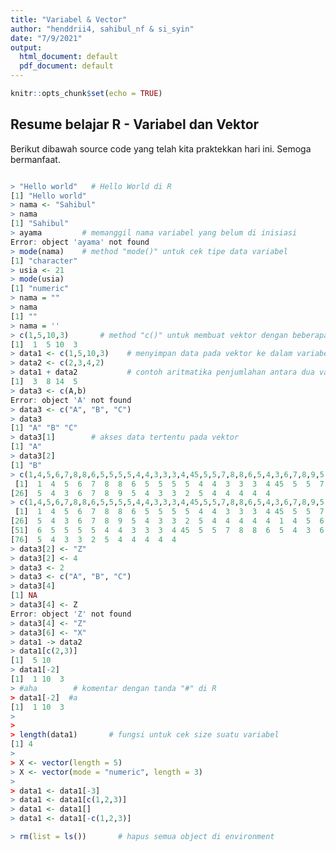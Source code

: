 ```yaml
---
title: "Variabel & Vector"
author: "henddrii4, sahibul_nf & si_syin"
date: "7/9/2021"
output:
  html_document: default
  pdf_document: default
---
```


```r
knitr::opts_chunk$set(echo = TRUE)
```

## Resume belajar R - Variabel dan Vektor

Berikut dibawah source code yang telah kita praktekkan hari ini. Semoga bermanfaat.


```R

> "Hello world"   # Hello World di R
[1] "Hello world"
> nama <- "Sahibul"
> nama
[1] "Sahibul"
> ayama         # memanggil nama variabel yang belum di inisiasi
Error: object 'ayama' not found
> mode(nama)    # method "mode()" untuk cek tipe data variabel
[1] "character"
> usia <- 21
> mode(usia)
[1] "numeric"
> nama = ""
> nama
[1] ""
> nama = ''
> c(1,5,10,3)       # method "c()" untuk membuat vektor dengan beberapa data
[1]  1  5 10  3
> data1 <- c(1,5,10,3)    # menyimpan data pada vektor ke dalam variabel "data1"
> data2 <- c(2,3,4,2)
> data1 + data2           # contoh aritmatika penjumlahan antara dua variabel yang menyimpan nilai vector
[1]  3  8 14  5
> data3 <- c(A,b)
Error: object 'A' not found
> data3 <- c("A", "B", "C")
> data3
[1] "A" "B" "C"
> data3[1]        # akses data tertentu pada vektor
[1] "A"
> data3[2]
[1] "B"
> c(1,4,5,6,7,8,8,6,5,5,5,5,4,4,3,3,3,4,45,5,5,7,8,8,6,5,4,3,6,7,8,9,5,4,3,3,2,5,4,4,4,4,4)
 [1]  1  4  5  6  7  8  8  6  5  5  5  5  4  4  3  3  3  4 45  5  5  7  8  8  6
[26]  5  4  3  6  7  8  9  5  4  3  3  2  5  4  4  4  4  4
> c(1,4,5,6,7,8,8,6,5,5,5,5,4,4,3,3,3,4,45,5,5,7,8,8,6,5,4,3,6,7,8,9,5,4,3,3,2,5,4,4,4,4,4,1,4,5,6,7,8,8,6,5,5,5,5,4,4,3,3,3,4,45,5,5,7,8,8,6,5,4,3,6,7,8,9,5,4,3,3,2,5,4,4,4,4,4)
 [1]  1  4  5  6  7  8  8  6  5  5  5  5  4  4  3  3  3  4 45  5  5  7  8  8  6
[26]  5  4  3  6  7  8  9  5  4  3  3  2  5  4  4  4  4  4  1  4  5  6  7  8  8
[51]  6  5  5  5  5  4  4  3  3  3  4 45  5  5  7  8  8  6  5  4  3  6  7  8  9
[76]  5  4  3  3  2  5  4  4  4  4  4
> data3[2] <- "Z"
> data3[2] <- 4
> data3 <- 2
> data3 <- c("A", "B", "C")
> data3[4]
[1] NA
> data3[4] <- Z
Error: object 'Z' not found
> data3[4] <- "Z"
> data3[6] <- "X"
> data1 -> data2
> data1[c(2,3)]
[1]  5 10
> data1[-2]
[1]  1 10  3
> #aha        # komentar dengan tanda "#" di R
> data1[-2]  #a
[1]  1 10  3
> 
> 
> length(data1)       # fungsi untuk cek size suatu variabel
[1] 4
> 
> X <- vector(length = 5)
> X <- vector(mode = "numeric", length = 3)
> 
> data1 <- data1[-3]
> data1 <- data1[c(1,2,3)]
> data1 <- data1[]
> data1 <- data1[-c(1,2,3)]

> rm(list = ls())       # hapus semua object di environment
```